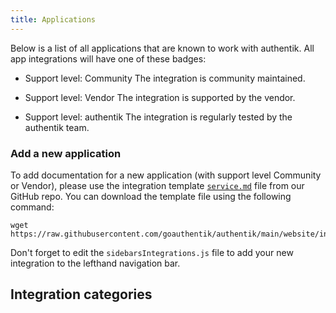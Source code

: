 ```yaml
---
title: Applications
---
```



Below is a list of all applications that are known to work with authentik. All app integrations will have one of these badges:

-   <span class="badge badge--secondary">Support level: Community</span> The
    integration is community maintained.

-   <span class="badge badge--info">Support level: Vendor</span> The integration
    is supported by the vendor.

-   <span class="badge badge--primary">Support level: authentik</span> The
    integration is regularly tested by the authentik team.

### Add a new application

To add documentation for a new application (with support level Community or Vendor), please use the integration template [`service.md`](https://github.com/goauthentik/authentik/blob/main/website/integrations/_template/service.md) file from our GitHub repo. You can download the template file using the following command:

```shell
wget https://raw.githubusercontent.com/goauthentik/authentik/main/website/integrations/_template/service.md
```

Don't forget to edit the `sidebarsIntegrations.js` file to add your new integration to the lefthand navigation bar.

## Integration categories

<DocCardList />

